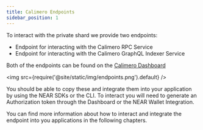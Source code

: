 ```yaml
---
title: Calimero Endpoints
sidebar_position: 1
---
```


To interact with the private shard we provide two endpoints:

- Endpoint for interacting with the Calimero RPC Service
- Endpoint for interacting with the Calimero GraphQL Indexer Service

Both of the endpoints can be found on the [Calimero Dashboard](https://app.calimero.network/dashboard)

<img src={require('@site/static/img/endpoints.png').default} />

You should be able to copy these and integrate them into your application by using the NEAR SDKs or the CLI. 
To interact you will need to generate an Authorization token through the Dashboard or the NEAR Wallet Integration.

You can find more information about how to interact and integrate the endpoint into you applications in the following chapters.

